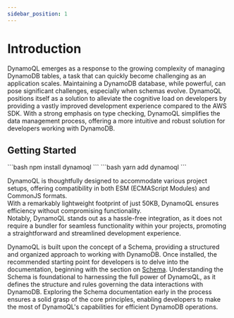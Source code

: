 ```yaml
---
sidebar_position: 1
---
```




# Introduction

DynamoQL emerges as a response to the growing complexity of managing DynamoDB tables, a task that can quickly become challenging as an application scales. Maintaining a DynamoDB database, while powerful, can pose significant challenges, especially when schemas evolve. DynamoQL positions itself as a solution to alleviate the cognitive load on developers by providing a vastly improved development experience compared to the AWS SDK. With a strong emphasis on type checking, DynamoQL simplifies the data management process, offering a more intuitive and robust solution for developers working with DynamoDB.

## Getting Started



<Tabs>
<TabItem  value="npm" label="npm" >
```bash
npm install dynamoql
```
</TabItem>

<TabItem value="yarn" label="yarn">
```bash
yarn add dynamoql
```
</TabItem>

</Tabs>


DynamoQL is thoughtfully designed to accommodate various project setups, offering compatibility in both ESM (ECMAScript Modules) and CommonJS formats.  
With a remarkably lightweight footprint of just 50KB, DynamoQL ensures efficiency without compromising functionality.  
Notably, DynamoQL stands out as a hassle-free integration, as it does not require a bundler for seamless functionality within your projects, promoting a straightforward and streamlined development experience.


DynamoQL is built upon the concept of a Schema, providing a structured and organized approach to working with DynamoDB. Once installed, the recommended starting point for developers is to delve into the documentation, beginning with the section on [Schema](/docs/category/schema). Understanding the Schema is foundational to harnessing the full power of DynamoQL, as it defines the structure and rules governing the data interactions with DynamoDB. Exploring the Schema documentation early in the process ensures a solid grasp of the core principles, enabling developers to make the most of DynamoQL's capabilities for efficient DynamoDB operations.